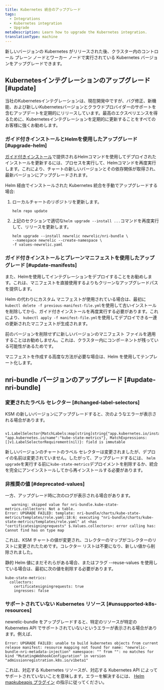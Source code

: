 ```yaml
---
title: Kubernetes 統合のアップグレード
tags:
  - Integrations
  - Kubernetes integration
  - Upgrade
metaDescription: Learn how to upgrade the Kubernetes integration.
translationType: machine
---
```


新しいバージョンの Kubernetes がリリースされた後、クラスター内のコントロール プレーン ノードとワーカー ノードで実行されている Kubernetes バージョンをアップグレードできます。

## Kubernetesインテグレーションのアップグレード [#update]

当社のKubernetesインテグレーションは、現在開発中ですが、バグ修正、新機能、および新しいKubernetesバージョンとクラウドプロバイダーのサポートを含むアップデートを定期的にリリースしています。最高のエクスペリエンスを得るために、Kubernetesインテグレーションを定期的に更新することをすべてのお客様に強くお勧めします。

### ガイド付きインストールとHelmを使用したアップグレード [#upgrade-helm]

[ガイド付きインストール](https://one.newrelic.com/nr1-core?state=51fbbd48-c8ca-ead9-bb90-af96e18d82a7)で提供されるHelmコマンドを使用してデプロイされたインストールを更新するには、プロセスを実行して、Helmコマンドを再度実行します。これにより、チャートの新しいバージョンとその依存関係が取得され、最新バージョンにアップグレードされます。

Helm 経由でインストールされた Kubernetes 統合を手動でアップグレードする場合:

1. ローカルチャートのリポジトリを更新します。

   ```
   helm repo update
   ```

2. 上記のセクションで適切な`helm upgrade --install ...`コマンドを再度実行して、リリースを更新します。

   ```
   helm upgrade --install newrelic newrelic/nri-bundle \
   --namespace newrelic --create-namespace \
   -f values-newrelic.yaml
   ```

### ガイド付きインストールとプレーンマニフェストを使用したアップグレード [#update-manifests]

<Callout variant="tip">
  また、Helmを使用してインテグレーションをデプロイすることをお勧めします。これは、マニフェストを直接使用するよりもクリーンなアップグレードパスを提供します。
</Callout>

Helm の代わりにカスタム マニフェストが使用されている場合は、最初に`kubectl delete -f previous-manifest-file.yml`を使用して古いインストールを削除してから、ガイド付きインストールを再度実行する必要があります。これにより、 `kubectl apply -f manifest-file.yml`を使用してデプロイできる一連の更新されたマニフェストが生成されます。

前のバージョンを削除せずに新しいバージョンのマニフェスト ファイルを適用することはお勧めしません。これは、クラスター内にコンポーネントが残っている可能性があるためです。

マニフェストを作成する高度な方法が必要な場合は、Helm を使用してテンプレート化します。

## nri-bundle バージョンのアップグレード [#update-nri-bundle]

### 変更されたラベル セレクター [#changed-label-selectors]

KSM の新しいバージョンにアップグレードすると、次のようなエラーが表示される場合があります。

```
   v1.LabelSelector{MatchLabels:map[string]string{"app.kubernetes.io/instance":"newrelic", "app.kubernetes.io/name":"kube-state-metrics"}, MatchExpressions:[]v1.LabelSelectorRequirement(nil)}: field is immutable
```

新しいバージョンのチャートのラベル セレクターは変更されましたが、デプロイの名前は変更されていません。したがって、アップグレードするには、 `helm upgrade`を実行する前に`kube-state-metrics`デプロイメントを削除するか、統合を完全にアンインストールしてから再インストールする必要があります。

### 非推奨の値 [#deprecated-values]

一方、アップグレード時に次のログが表示される場合があります。

```
   warning: skipped value for nri-bundle.kube-state-metrics.collectors: Not a table.
Error: UPGRADE FAILED: template: nri-bundle/charts/kube-state-metrics/templates/role.yaml:18:6: executing "nri-bundle/charts/kube-state-metrics/templates/role.yaml" at <has "certificatesigningrequests" $.Values.collectors>: error calling has: Cannot find has on type map
```

これは、KSM チャートの値が変更され、コレクターのマップがコレクターのリストに変更されたためです。コレクター リストは不要になり、新しい値から削除されました。

静的 Helm 値にまだそれらがある場合、またはフラグ --reuse-values を使用している場合は、最初に次の値を削除する必要があります。

```
kube-state-metrics:
  collectors:
    certificatesigningrequests: true
    ingresses: false
```

### サポートされていない Kubernetes リソース [#unsupported-k8s-resources]

newrelic-bundle をアップグレードすると、特定のリソースが特定の Kubernetes API でサポートされていないというエラーが表示される場合があります。例えば、

```
Error: UPGRADE FAILED: unable to build kubernetes objects from current release manifest: resource mapping not found for name: "newrelic-bundle-nri-metadata-injection" namespace: "" from "": no matches for kind "MutatingWebhookConfiguration" in version "admissionregistration.k8s.io/v1beta1"
```

これは、対応する Kubernetes リソースが、対応する Kubernetes API によってサポートされていないことを意味します。エラーを解決するには、 [Helm mapkubeapis プラグイン](https://github.com/helm/helm-mapkubeapis) の指示に従ってください。